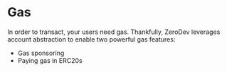 # Gas

In order to transact, your users need gas.  Thankfully, ZeroDev leverages account abstraction to enable two powerful gas features:

- Gas sponsoring
- Paying gas in ERC20s